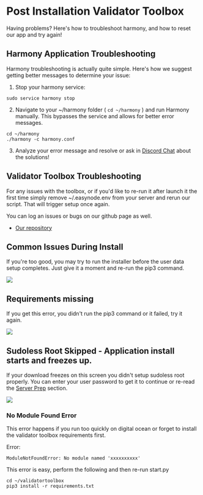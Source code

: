 # Post Installation Validator Toolbox
Having problems? Here's how to troubleshoot harmony, and how to reset our app and try again!

## Harmony Application Troubleshooting
Harmony troubleshooting is actually quite simple. Here's how we suggest getting better messages to determine your issue:
 
1. Stop your harmony service:

```text
sudo service harmony stop
```

2. Navigate to your ~/harmony folder ( `cd ~/harmony` ) and run Harmony manually. This bypasses the service and allows for better error messages.

```text
cd ~/harmony
./harmony -c harmony.conf
```

3. Analyze your error message and resolve or ask in [Discord Chat](https://discord.gg/Rcz5T6D9CV) about the solutions!

## Validator Toolbox Troubleshooting
For any issues with the toolbox, or if you'd like to re-run it after launch it the first time simply remove ~/.easynode.env from your server and rerun our script. That will trigger setup once again.

You can log an issues or bugs on our github page as well.

- [Our repository]("https://github.com/easy-node-one/validatortoolbox")

## Common Issues During Install
If you're too good, you may try to run the installer before the user data setup completes. Just give it a moment and re-run the pip3 command.

![](/install_error_00.png)

## Requirements missing
If you get this error, you didn't run the pip3 command or it failed, try it again.

![](/install_error_01.png)

##  Sudoless Root Skipped - Application install starts and freezes up.
If your download freezes on this screen you didn't setup sudoless root properly. You can enter your user password to get it to continue or re-read the [Server Prep](../toolbox/before/index.mdx) section.

![](/install_error_02.png)

### No Module Found Error
This error happens if you run too quickly on digital ocean or forget to install the validator toolbox requirements first.

Error:
```text
ModuleNotFoundError: No module named 'xxxxxxxxxx'
```

This error is easy, perform the following and then re-run start.py
```text
cd ~/validatortoolbox
pip3 install -r requirements.txt
```
